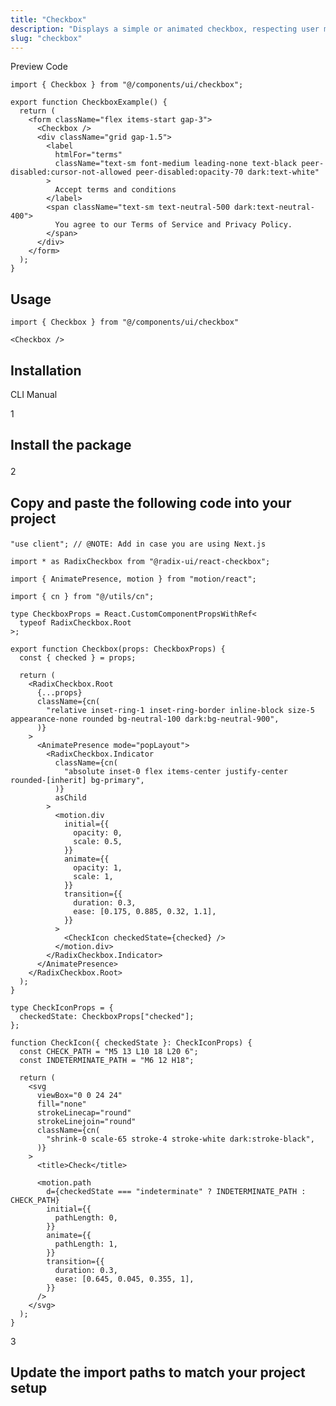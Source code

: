 ```yaml
---
title: "Checkbox"
description: "Displays a simple or animated checkbox, respecting user motion preferences."
slug: "checkbox"
---
```


<Tabs defaultValue="preview">

<div className="flex items-center justify-between border-b dark:border-neutral-800/60 border-neutral-300/50 pr-3">

<TabsList>
	<TabsTrigger value="preview">Preview</TabsTrigger>
	<TabsTrigger value="code">Code</TabsTrigger>
</TabsList>

<CopyCode 
	code="default"
	example={true}
	mode="text"
/>

</div>

<TabsContent value="preview">

<ComponentView className="h-[350px] flex items-center justify-center">

<CheckboxExample />

</ComponentView>

</TabsContent>

<TabsContent value="code">

<CodeBlock className="h-[350px]" contentClassName="h-full">

```tsx
import { Checkbox } from "@/components/ui/checkbox";

export function CheckboxExample() {
  return (
    <form className="flex items-start gap-3">
      <Checkbox />
      <div className="grid gap-1.5">
        <label
          htmlFor="terms"
          className="text-sm font-medium leading-none text-black peer-disabled:cursor-not-allowed peer-disabled:opacity-70 dark:text-white"
        >
          Accept terms and conditions
        </label>
        <span className="text-sm text-neutral-500 dark:text-neutral-400">
          You agree to our Terms of Service and Privacy Policy.
        </span>
      </div>
    </form>
  );
}
```

</CodeBlock>

</TabsContent>

</Tabs>

<div className="space-y-2 pt-4">

<div className="pb-3 border-b dark:border-neutral-800/60 border-neutral-300/50">

## Usage

</div>

<CodeBlock className="mt-6" contentClassName="h-fit">

```tsx
import { Checkbox } from "@/components/ui/checkbox"
```
</CodeBlock>

<CodeBlock className="mt-4" contentClassName="h-fit">

```tsx
<Checkbox />
```
</CodeBlock>

</div>

<div className="space-y-2 pt-4">

## Installation

<Tabs defaultValue="cli">

<div className="flex items-center justify-between border-b dark:border-neutral-800/60 border-neutral-300/50 pr-3">

<TabsList>
	<TabsTrigger value="cli">CLI</TabsTrigger>
	<TabsTrigger value="manual">Manual</TabsTrigger>
</TabsList>

</div>

<TabsContent value="cli">

<CommandBlock 
	npmCommand="npx @luxeui/ui add checkbox" 
	pnpmCommand="pnpm dlx @luxeui/ui add checkbox" 
	yarnCommand="npx @luxeui/ui add checkbox" 
	bunCommand="bunx --bun @luxeui/ui add checkbox" 
/>

</TabsContent>

<TabsContent value="manual">

<div>

<div className="relative">

<div className="absolute flex h-9 w-9 select-none items-center justify-center rounded-full border-[3px] border-background bg-neutral-300 dark:bg-neutral-800">
	<span className="font-semibold text-primary">1</span>
</div>

<div className="ml-[1.1rem] border-l border-neutral-200 dark:border-neutral-900">
	
<div className="space-y-4 pb-10 pl-8 pt-1">

<h2 className="font-medium text-primary">

Install the package

</h2>

<CommandBlock 
	npmCommand="npm install motion @radix-ui/react-checkbox" 
	pnpmCommand="pnpm add motion @radix-ui/react-checkbox" 
	yarnCommand="yarn add motion @radix-ui/react-checkbox" 
	bunCommand="bun add motion @radix-ui/react-checkbox" 
/>

</div>
</div>
</div>

<div className="relative">

<div className="absolute flex h-9 w-9 select-none items-center justify-center rounded-full border-[3px] border-background bg-neutral-300 dark:bg-neutral-800">
	<span className="font-semibold text-primary">2</span>
</div>

<div className="ml-[1.1rem] border-l border-neutral-200 dark:border-neutral-900">
	
<div className="space-y-4 pb-10 pl-8 pt-1">

<h2 className="font-medium text-primary">

Copy and paste the following code into your project

</h2>

<CodeBlock fileName="checkbox.tsx">

```tsx
"use client"; // @NOTE: Add in case you are using Next.js

import * as RadixCheckbox from "@radix-ui/react-checkbox";

import { AnimatePresence, motion } from "motion/react";

import { cn } from "@/utils/cn";

type CheckboxProps = React.CustomComponentPropsWithRef<
  typeof RadixCheckbox.Root
>;

export function Checkbox(props: CheckboxProps) {
  const { checked } = props;

  return (
    <RadixCheckbox.Root
      {...props}
      className={cn(
        "relative inset-ring-1 inset-ring-border inline-block size-5 appearance-none rounded bg-neutral-100 dark:bg-neutral-900",
      )}
    >
      <AnimatePresence mode="popLayout">
        <RadixCheckbox.Indicator
          className={cn(
            "absolute inset-0 flex items-center justify-center rounded-[inherit] bg-primary",
          )}
          asChild
        >
          <motion.div
            initial={{
              opacity: 0,
              scale: 0.5,
            }}
            animate={{
              opacity: 1,
              scale: 1,
            }}
            transition={{
              duration: 0.3,
              ease: [0.175, 0.885, 0.32, 1.1],
            }}
          >
            <CheckIcon checkedState={checked} />
          </motion.div>
        </RadixCheckbox.Indicator>
      </AnimatePresence>
    </RadixCheckbox.Root>
  );
}

type CheckIconProps = {
  checkedState: CheckboxProps["checked"];
};

function CheckIcon({ checkedState }: CheckIconProps) {
  const CHECK_PATH = "M5 13 L10 18 L20 6";
  const INDETERMINATE_PATH = "M6 12 H18";

  return (
    <svg
      viewBox="0 0 24 24"
      fill="none"
      strokeLinecap="round"
      strokeLinejoin="round"
      className={cn(
        "shrink-0 scale-65 stroke-4 stroke-white dark:stroke-black",
      )}
    >
      <title>Check</title>

      <motion.path
        d={checkedState === "indeterminate" ? INDETERMINATE_PATH : CHECK_PATH}
        initial={{
          pathLength: 0,
        }}
        animate={{
          pathLength: 1,
        }}
        transition={{
          duration: 0.3,
          ease: [0.645, 0.045, 0.355, 1],
        }}
      />
    </svg>
  );
}
```

</CodeBlock>

</div>
</div>
</div>

<div className="relative">

<div className="absolute flex h-9 w-9 select-none items-center justify-center rounded-full border-[3px] border-background bg-neutral-300 dark:bg-neutral-800">
	
<span className="font-semibold text-primary">3</span>

</div>

<div className="ml-[1.1rem] border-l border-neutral-200 dark:border-neutral-900">

<div className="space-y-4 pl-8 pt-1">

<h2 className="font-medium text-primary">

Update the import paths to match your project setup

</h2>

</div>
</div>
</div>
</div>

</TabsContent>

</Tabs>

</div>
